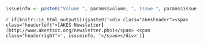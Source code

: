```{r}
issueinfo <- paste0("Volume ", params$volume, ", Issue ", params$issue, ", ", format(Sys.time(), '%B %Y'))
```

`r if(knitr::is_html_output()){paste0('<div class="akesheader"><span class="headerleft">[AKES Newsletter](http://www.akentsoc.org/newsletter.php)</span> <span class="headerright">', issueinfo, '</span></div>')}`

\setcounter{figure}{0}
